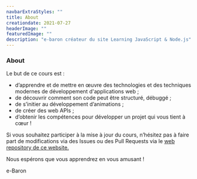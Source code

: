 ```yaml
---
navbarExtraStyles: ""
title: About
creationdate: 2021-07-27
headerImage: ""
featuredImage: ""
description: "e-baron créateur du site Learning JavaScript & Node.js"
---
```


<Section className="pb-3">  
  <Content>
    <h3 className="">About</h3>
    <p className="pt-3">Le but de ce cours est :</p>
     <ul className="list">
      <li>d’apprendre et de mettre en œuvre des technologies et des techniques modernes de développement d'applications web ;</li>
      <li>de découvrir comment son code peut être structuré, débuggé ;</li>
      <li>de s’initier au développement d’animations ;</li>
      <li>de créer des web APIs ;</li>
      <li>d’obtenir les compétences pour développer un projet qui vous tient à cœur !</li>
    </ul>  
  <p className="pt-3">Si vous souhaitez participer à la mise à jour du cours, n’hésitez pas à faire part de modifications 
  via des Issues ou des Pull Requests via le 
    <a href="https://github.com/e-vinci/myjscourse.git" target="_blank">
    web repository de ce website.</a>
  </p>
  <p className="pt-3">
    Nous espérons que vous apprendrez en vous amusant !
  </p>
  
  <p className="pt-3 text--hand-written">e-Baron</p>
  </Content>
</Section>
